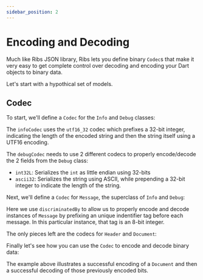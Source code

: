 ```yaml
---
sidebar_position: 2
---
```



# Encoding and Decoding

Much like Ribs JSON library, Ribs lets you define binary `Codec`s that make it
very easy to get complete control over decoding and encoding your Dart objects
to binary data.

Let's start with a hypothical set of models.

<CodeSnippet language="dart" title="Domain Model" snippet={CodecsSnippet} section="codecs-1"/>

## Codec

To start, we'll define a `Codec` for the `Info` and `Debug` classes:

<CodeSnippet language="dart" title="Subclass Codecs" snippet={CodecsSnippet} section="codecs-2"/>

The `infoCodec` uses the `utf16_32` codec which prefixes a 32-bit integer,
indicating the length of the encoded string and then the string itself
using a UTF16 encoding.

The `debugCodec` needs to use 2 different codecs to properly encode/decode
the 2 fields from the `Debug` class:

* `int32L`: Serializes the `int` as little endian using 32-bits
* `ascii32`: Serializes the string using ASCII, while prepending a 32-bit
    integer to indicate the length of the string.

Next, we'll define a `Codec` for `Message`, the superclass of `Info` and `Debug`:

<CodeSnippet language="dart" title="Superclass Discriminator Codec" snippet={CodecsSnippet} section="codecs-3"/>

Here we use `discriminatedBy` to allow us to properly encode and decode
instances of `Message` by prefixing an unique indentifier tag before each
message. In this particular instance, that tag is an 8-bit integer.

The only pieces left are the codecs for `Header` and `Document`:

<CodeSnippet language="dart" title="Domain Model" snippet={CodecsSnippet} section="codecs-4"/>

Finally let's see how you can use the `Codec` to encode and decode binary data:

<CodeSnippet language="dart" title="Domain Model" snippet={CodecsSnippet} section="codecs-5"/>

The example above illustrates a successful encoding of a `Document` and then a
successful decoding of those previously encoded bits.